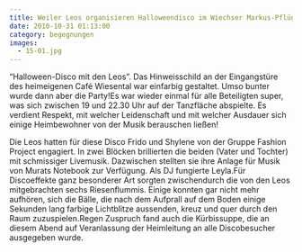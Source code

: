 ```yaml
---
title: Weiler Leos organisieren Halloweendisco im Wiechser Markus-Pflüger-Heim
date: 2010-10-31 01:13:00
category: begegnungen
images:
  - 15-01.jpg
---
```


“Halloween-Disco mit den Leos”. Das Hinweisschild an der Eingangstüre des heimeigenen Café Wiesental war einfarbig gestaltet. Umso bunter wurde dann aber die Party!Es war wieder einmal für alle Beteiligten super, was sich zwischen 19 und 22.30 Uhr auf der Tanzfläche abspielte. Es verdient Respekt, mit welcher Leidenschaft und mit welcher Ausdauer sich einige Heimbewohner von der Musik berauschen ließen!

Die Leos hatten für diese Disco Frido und Shylene von der Gruppe Fashion Project engagiert. In zwei Blöcken brillierten die beiden (Vater und Tochter) mit schmissiger Livemusik. Dazwischen stellten sie ihre Anlage für Musik von Murats Notebook zur Verfügung. Als DJ fungierte Leyla.Für Discoeffekte ganz besonderer Art sorgten zwischendurch die von den Leos mitgebrachten sechs Riesenflummis. Einige konnten gar nicht mehr aufhören, sich die Bälle, die nach dem Aufprall auf dem Boden einige Sekunden lang farbige Lichtblitze aussenden, kreuz und quer durch den Raum zuzuspielen.Regen Zuspruch fand auch die Kürbissuppe, die an diesem Abend auf Veranlassung der Heimleitung an alle Discobesucher ausgegeben wurde.
